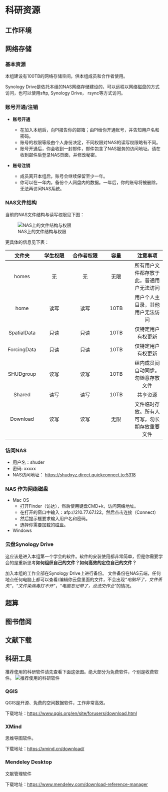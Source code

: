 # 科研资源 {#res}

## 工作环境

## 网络存储

### 基本资源
本组建设有100TB的网络存储空间，供本组成员和合作者使用。

Synology Drive是依托本组的NAS网络存储建设的，可以远程以网络磁盘的方式访问，也可以使用sftp, Synology Drive， rsync等方式访问。

### 账号开通/注销

- **账号开通**

    - 在加入本组后，向PI报告你的邮箱；由PI给你开通账号，并告知用户名和密码。
    - 账号的权限等级由个人身份决定，不同权限对NAS的读写权限略有不同。
    - 账号开通后，你会收到一封邮件，邮件包含了NAS服务的访问地址。请在收到邮件后登录NAS页面，并修改秘密。 
    
- **账号注销**

    - 成员离开本组后，账号会继续保留至少一年。
    - 你可以在一年内，备份个人网盘内的数据。一年后，你的账号将被删除，无法再访问NAS系统。

### NAS文件结构

当前的NAS文件结构与读写权限见下图：

![NAS上的文件结构与权限](Fig/nas_structure.png)

更具体的信息见下表：

| 文件夹 | 学生权限 | 合作者权限 | 容量  | **注意事项** |
|:---:|:---:|:---:|:---:|:---:|
| homes | 无 | 无 | 无限 | 所有用户文件都存放于此，普通用户无法访问  |
| home | 读写  | 读写 | 10TB | 用户个人主目录，其他用户无法访问 |
| SpatialData | 只读 | 只读  | 10TB | 仅特定用户有权更新 |
| ForcingData | 只读 | 只读  |  10TB | 仅特定用户有权更新  |
| SHUDgroup | 读写 | 读写 | 10TB | 组内成员间自动同步。勿随意存放文件 |
| Shared | 读写 | 读写 | 10TB  | 共享资源 |
| Download | 读写 | 读写 | 无限 | 文件临时存放。所有人可写，勿长期存放重要文件 |


### 访问NAS

- 用户名：shuder
- 密码: xxxxx
- NAS访问地址： [https://shudxyz.direct.quickconnect.to:5318](https://shudxyz.direct.quickconnect.to:5318)

### NAS 作为网络磁盘
- Mac OS
    - 打开Finder（访达），然后使用键盘CMD+k，访问网络地址。
    - 在打开的窗口中输入：afp://210.77.67.122。然后点击连接（Connect）
    - 然后提示框要求输入用户名和密码。
    - 选择你需要加载的磁盘。
    
- Windows

### 云盘Synology Drive {#synology}

这应该是进入本组第一个学会的软件。软件的安装使用都非常简单，但是你需要学会的是重新思考**如何组织自己的文件？如何高效的定位自己的文件？**

加入本组的工作全部在Synology Drive上进行备份。 文件备份在NAS云端，任何地点任何电脑上都可以查看/编辑你云盘里面的文件，不会出现*“电脑坏了，文件丢失”*，*“文件染病毒打不开”*，*“电脑忘记带了，没法交作业”*的情况。


## 超算

## 图书借阅

## 文献下载

## 科研工具

推荐使用的科研软件请先查看下面这张图。绝大部分为免费软件，个别是收费软件。
![推荐使用的科研软件](Fig/tools.png)



### QGIS
QGIS是开源、免费的空间数据软件，工作非常高效。

下载地址：[https://www.qgis.org/en/site/forusers/download.html](https://www.qgis.org/en/site/forusers/download.html)

### XMind
思维导图软件。

下载地址：[https://xmind.cn/download/](https://xmind.cn/download/)

### Mendeley Desktop

文献管理软件

下载地址：[https://www.mendeley.com/download-reference-manager](https://www.mendeley.com/download-reference-manager)

